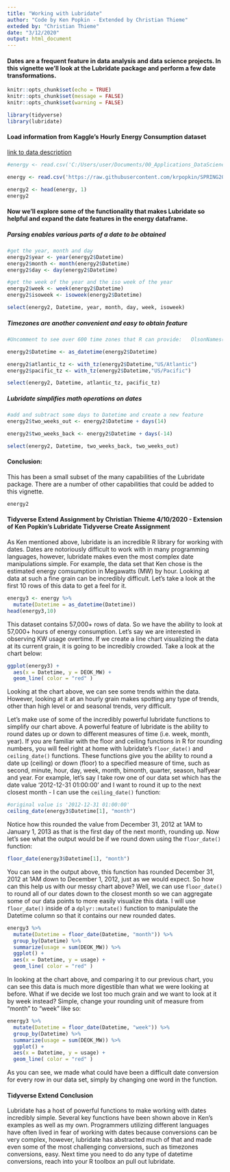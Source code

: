 ```yaml
---
title: "Working with Lubridate"
author: "Code by Ken Popkin - Extended by Christian Thieme"
exteded by: "Christian Thieme"
date: "3/12/2020"
output: html_document
---
```


#### Dates are a frequent feature in data analysis and data science projects.  In this vignette we'll look at the Lubridate package and perform a few date transformations.

```r
knitr::opts_chunk$set(echo = TRUE)
knitr::opts_chunk$set(message = FALSE)
knitr::opts_chunk$set(warning = FALSE)
```

```r
library(tidyverse)
library(lubridate)
```

#### Load information from Kaggle's Hourly Energy Consumption dataset
[link to data description](https://www.kaggle.com/robikscube/hourly-energy-consumption/data#)

```r
#energy <- read.csv('C:/Users/user/Documents/00_Applications_DataScience/CUNY/DATA607/DATA607-Class-Repo#sitory/zTidyVerse_Assignment/DEOK_hourly.csv')

energy <- read.csv('https://raw.githubusercontent.com/krpopkin/SPRING2020TIDYVERSE/master/lubridate_popkin/DEOK_hourly.csv')

energy2 <- head(energy, 1)
energy2
```


#### Now we'll explore some of the functionality that makes Lubridate so helpful and expand the date features in the energy dataframe.

##### Parsing enables various parts of a date to be obtained
```r
#get the year, month and day
energy2$year <- year(energy2$Datetime)
energy2$month <- month(energy2$Datetime)
energy2$day <- day(energy2$Datetime)
```

```r
#get the week of the year and the iso week of the year
energy2$week <- week(energy2$Datetime)
energy2$isoweek <- isoweek(energy2$Datetime)

select(energy2, Datetime, year, month, day, week, isoweek)
```


##### Timezones are another convenient and easy to obtain feature
```r
#Uncomment to see over 600 time zones that R can provide:   OlsonNames()

energy2$Datetime <- as_datetime(energy2$Datetime)

energy2$atlantic_tz <- with_tz(energy2$Datetime,"US/Atlantic")
energy2$pacific_tz <- with_tz(energy2$Datetime,"US/Pacific")

select(energy2, Datetime, atlantic_tz, pacific_tz)
```


##### Lubridate simplifies math operations on dates
```r
#add and subtract some days to Datetime and create a new feature
energy2$two_weeks_out <- energy2$Datetime + days(14)

energy2$two_weeks_back <- energy2$Datetime + days(-14)

select(energy2, Datetime, two_weeks_back, two_weeks_out)
```


#### Conclusion: 
This has been a small subset of the many capabilities of the Lubridate package.  There are a number of other capabilities that could be added to this vignette.
```r
energy2
```

#### **Tidyverse Extend Assignment by Christian Thieme 4/10/2020 - Extension of Ken Popkin's Lubridate Tidyverse Create Assignment**

As Ken mentioned above, lubridate is an incredible R library for working with dates. Dates are notoriously difficult to work with in many programming languages, however, lubridate makes even the most complex date manipulations simple. For example, the data set that Ken chose is the estimated energy comsumption in Megawatts (MW) by hour. Looking at data at such a fine grain can be incredibly difficult. Let's take a look at the first 10 rows of this data to get a feel for it.   

```r
energy3 <- energy %>% 
  mutate(Datetime = as_datetime(Datetime))
head(energy3,10)
```

This dataset contains 57,000+ rows of data. So we have the ability to look at 57,000+ hours of energy consumption. Let's say we are interested in observing KW usage overtime. If we create a line chart visualizing the data at its current grain, it is going to be incredibly crowded. Take a look at the chart below: 

```r
ggplot(energy3) + 
  aes(x = Datetime, y = DEOK_MW) + 
  geom_line( color = "red" )
```

Looking at the chart above, we can see some trends within the data. However, looking at it at an hourly grain makes spotting any type of trends, other than high level or and seasonal trends, very difficult.  

Let's make use of some of the incredibly powerful lubridate functions to simplify our chart above. A powerful feature of lubridate is the ability to round dates up or down to different measures of time (i.e. week, month, year). If you are familiar with the floor and ceiling functions in R for rounding numbers, you will feel right at home with lubridate's `floor_date()` and `ceiling_date()` functions. These functions give you the ability to round a date up (ceiling) or down (floor) to a specified measure of time, such as second, minute, hour, day, week, month, bimonth, quarter, season, halfyear and year. For example, let's say I take row one of our data set which has the date value '2012-12-31 01:00:00' and I want to round it up to the next closest month - I can use the `ceiling_date()` function: 

```r
#original value is '2012-12-31 01:00:00'
ceiling_date(energy3$Datetime[1], "month")
```

Notice how this rounded the value from December 31, 2012 at 1AM to January 1, 2013 as that is the first day of the next month, rounding up. Now let's see what the output would be if we round down using the `floor_date()` function:

```r
floor_date(energy3$Datetime[1], "month")
```

You can see in the output above, this function has rounded December 31, 2012 at 1AM down to December 1, 2012, just as we would expect. So how can this help us with our messy chart above? Well, we can use `floor_date()` to round all of our dates down to the closest month so we can aggregate some of our data points to more easily visualize this data. I will use `floor_date()` inside of a `dplyr::mutate()` function to manipulate the Datetime column so that it contains our new rounded dates. 

```r
energy3 %>% 
  mutate(Datetime = floor_date(Datetime, "month")) %>%
  group_by(Datetime) %>% 
  summarize(usage = sum(DEOK_MW)) %>%
  ggplot() + 
  aes(x = Datetime, y = usage) + 
  geom_line( color = "red" )
```

In looking at the chart above, and comparing it to our previous chart, you can see this data is much more digestible than what we were looking at before. What if we decide we lost too much grain and we want to look at it by week instead? Simple, change your rounding unit of measure from "month" to "week" like so: 

```r
energy3 %>% 
  mutate(Datetime = floor_date(Datetime, "week")) %>%
  group_by(Datetime) %>% 
  summarize(usage = sum(DEOK_MW)) %>%
  ggplot() + 
  aes(x = Datetime, y = usage) + 
  geom_line( color = "red" )
```

As you can see, we made what could have been a difficult date conversion for every row in our data set, simply by changing one word in the function. 

#### Tidyverse Extend Conclusion

Lubridate has a host of powerful functions to make working with dates incredibly simple. Several key functions have been shown above in Ken's examples as well as my own. Programmers utilizing different languages have often lived in fear of working with dates because conversions can be very complex, however, lubridate has abstracted much of that and made even some of the most challenging conversions, such as timezones conversions, easy. Next time you need to do any type of datetime conversions, reach into your R toolbox an pull out lubridate. 